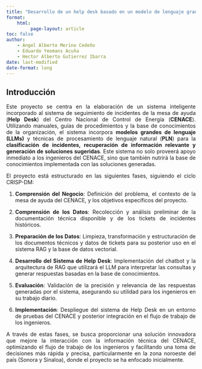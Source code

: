 ```yaml
---
title: "Desarrollo de un help desk basado en un modelo de lenguaje grande"
format: 
    html:
         page-layout: article
toc: false
author: 
    - Angel Alberto Merino Cedeño
    - Eduardo Yeomans Acuña
    - Hector Alberto Gutierrez Ibarra
date: last-modified
date-format: long
---
```


::: {style="text-align: justify"}

## Introducción
Este proyecto se centra en la elaboración de un sistema inteligente incorporado al sistema de seguimiento de incidentes de la mesa de ayuda (**Help Desk**) del Centro Nacional de Control de Energía (**CENACE**). Utilizando manuales, guías de procedimientos y la base de conocimientos de la organización, el sistema incorpora **modelos grandes de lenguaje (LLMs)** y técnicas de procesamiento de lenguaje natural (**PLN**) para la **clasificación de incidentes, recuperación de información relevante y generación de soluciones sugeridas**. Este sistema no solo proveerá apoyo inmediato a los ingenieros del CENACE, sino que también nutrirá la base de conocimientos implementada con las soluciones generadas.

El proyecto está estructurado en las siguientes fases, siguiendo el ciclo CRISP-DM:

1. **Comprensión del Negocio**: Definición del problema, el contexto de la mesa de ayuda del CENACE, y los objetivos específicos del proyecto.

2. **Comprensión de los Datos**: Recolección y análisis preliminar de la documentación técnica disponible y de los tickets de incidentes históricos.

3. **Preparación de los Datos**: Limpieza, transformación y estructuración de los documentos técnicos y datos de tickets para su posterior uso en el sistema RAG y la base de datos vectorial.

4. **Desarrollo del Sistema de Help Desk**: Implementación del chatbot y la arquitectura de RAG que utilizará el LLM para interpretar las consultas y generar respuestas basadas en la base de conocimientos.

5. **Evaluación**: Validación de la precisión y relevancia de las respuestas generadas por el sistema, asegurando su utilidad para los ingenieros en su trabajo diario.

6. **Implementación**: Despliegue del sistema de Help Desk en un entorno de pruebas del CENACE y posterior integración en el flujo de trabajo de los ingenieros.

A través de estas fases, se busca proporcionar una solución innovadora que mejore la interacción con la información técnica del CENACE, optimizando el flujo de trabajo de los ingenieros y facilitando una toma de decisiones más rápida y precisa, particularmente en la zona noroeste del país (Sonora y Sinaloa), donde el proyecto se ha enfocado inicialmente.
:::